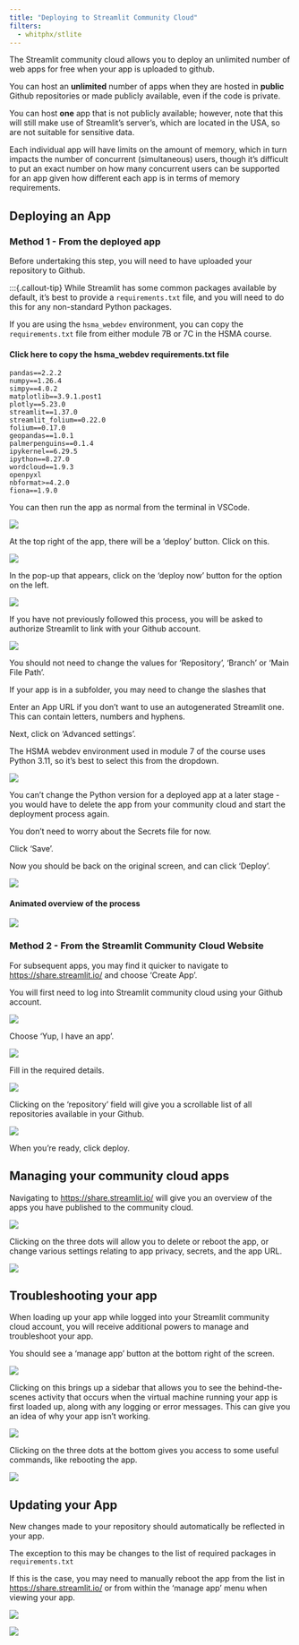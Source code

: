 ```yaml
---
title: "Deploying to Streamlit Community Cloud"
filters:
  - whitphx/stlite
---
```


The Streamlit community cloud allows you to deploy an unlimited number of web apps for free when your app is uploaded to github.

:::{.callout-tip}

You can host an **unlimited** number of apps when they are hosted in **public** Github repositories or made publicly available, even if the code is private.

You can host **one** app that is not publicly available; however, note that this will still make use of Streamlit's server's, which are located in the USA, so are not suitable for sensitive data.

Each individual app will have limits on the amount of memory, which in turn impacts the number of concurrent (simultaneous) users, though it's difficult to put an exact number on how many concurrent users can be supported for an app given how different each app is in terms of memory requirements.

:::

## Deploying an App

### Method 1 - From the deployed app

Before undertaking this step, you will need to have uploaded your repository to Github.

:::{.callout-tip}
While Streamlit has some common packages available by default, it's best to provide a `requirements.txt` file, and you will need to do this for any non-standard Python packages.

If you are using the `hsma_webdev` environment, you can copy the `requirements.txt` file from either module 7B or 7C in the HSMA course.

:::{.callout-note collapse="true"}
#### Click here to copy the hsma_webdev requirements.txt file
```
pandas==2.2.2
numpy==1.26.4
simpy==4.0.2
matplotlib==3.9.1.post1
plotly==5.23.0
streamlit==1.37.0
streamlit_folium==0.22.0
folium==0.17.0
geopandas==1.0.1
palmerpenguins==0.1.4
ipykernel==6.29.5
ipython==8.27.0
wordcloud==1.9.3
openpyxl
nbformat>=4.2.0
fiona==1.9.0
```
:::

You can then run the app as normal from the terminal in VSCode.

![](assets/2024-09-30-16-45-59.png)

At the top right of the app, there will be a 'deploy' button. Click on this.

![](assets/2024-09-30-16-46-47.png)

In the pop-up that appears, click on the 'deploy now' button for the option on the left.

![](assets/2024-09-30-16-47-01.png)

:::{.callout-tip}
If you have not previously followed this process, you will be asked to authorize Streamlit to link with your Github account.
:::

![](assets/2024-09-30-16-48-24.png)

You should not need to change the values for 'Repository', 'Branch' or 'Main File Path'.

:::{.callout-note}
If your app is in a subfolder, you may need to change the slashes that
:::

Enter an App URL if you don't want to use an autogenerated Streamlit one. This can contain letters, numbers and hyphens.

Next, click on 'Advanced settings'.

The HSMA webdev environment used in module 7 of the course uses Python 3.11, so it's best to select this from the dropdown.

![](assets/2024-09-30-16-50-16.png)

:::{.callout-warning}
You can't change the Python version for a deployed app at a later stage - you would have to delete the app from your community cloud and start the deployment process again.
:::

You don't need to worry about the Secrets file for now.

Click 'Save'.

Now you should be back on the original screen, and can click 'Deploy'.

![](assets/2024-09-30-16-48-24.png)


:::{.callout-tip}
#### Animated overview of the process
![](assets/Code_j6hu00OEKH.gif)
:::

### Method 2 - From the Streamlit Community Cloud Website

For subsequent apps, you may find it quicker to navigate to <https://share.streamlit.io/> and choose 'Create App'.

:::{.callout-tip}
You will first need to log into Streamlit community cloud using your Github account.
:::

![](assets/2024-09-30-17-04-51.png)

Choose 'Yup, I have an app'.

![](assets/2024-09-30-17-05-18.png)

Fill in the required details.

![](assets/2024-09-30-17-05-36.png)

Clicking on the 'repository' field will give you a scrollable list of all repositories available in your Github.

![](assets/2024-09-30-17-06-32.png)

When you're ready, click deploy.


## Managing your community cloud apps

Navigating to <https://share.streamlit.io/> will give you an overview of the apps you have published to the community cloud.

![](assets/2024-09-30-16-54-17.png)

Clicking on the three dots will allow you to delete or reboot the app, or change various settings relating to app privacy, secrets, and the app URL.

![](assets/2024-09-30-16-59-08.png)

## Troubleshooting your app

When loading up your app while logged into your Streamlit community cloud account, you will receive additional powers to manage and troubleshoot your app.

You should see a 'manage app' button at the bottom right of the screen.

![](assets/2024-09-30-17-01-27.png)

Clicking on this brings up a sidebar that allows you to see the behind-the-scenes activity that occurs when the virtual machine running your app is first loaded up, along with any logging or error messages. This can give you an idea of why your app isn't working.

![](assets/2024-09-30-17-01-42.png)

Clicking on the three dots at the bottom gives you access to some useful commands, like rebooting the app.

![](assets/2024-09-30-17-03-27.png)

## Updating your App

New changes made to your repository should automatically be reflected in your app.

The exception to this may be changes to the list of required packages in `requirements.txt`

If this is the case, you may need to manually reboot the app from the list in <https://share.streamlit.io/> or from within the 'manage app' menu when viewing your app.

![](assets/2024-09-30-16-59-08.png)

![](assets/2024-09-30-17-03-27.png)
